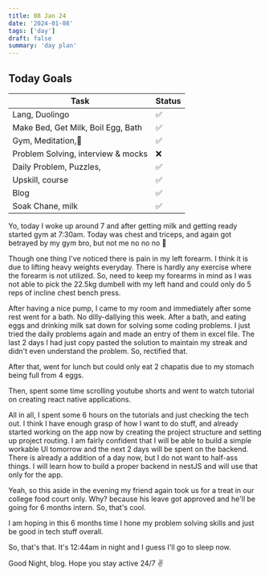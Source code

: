 ```yaml
---
title: 08 Jan 24
date: '2024-01-08'
tags: ['day']
draft: false
summary: 'day plan'
---
```


## Today Goals

| Task                               | Status |
| ---------------------------------- | ------ |
| Lang, Duolingo                     | ✅     |
| Make Bed, Get Milk, Boil Egg, Bath | ✅     |
| Gym, Meditation,🙏                 | ✅     |
| Problem Solving, interview & mocks | ❌     |
| Daily Problem, Puzzles,            | ✅     |
| Upskill, course                    | ✅     |
| Blog                               | ✅     |
| Soak Chane, milk                   | ✅     |

Yo, today I woke up around 7 and after getting milk and getting ready started gym at 7:30am.
Today was chest and triceps, and again got betrayed by my gym bro, but not me no no no 😤

Though one thing I've noticed there is pain in my left forearm. I think it is due to lifting
heavy weights everyday. There is hardly any exercise where the forearm is not utilized.
So, need to keep my forearms in mind as I was not able to pick the 22.5kg dumbell with my left hand
and could only do 5 reps of incline chest bench press.

After having a nice pump, I came to my room and immediately after some rest went for a bath.
No dilly-dallying this week. After a bath, and eating eggs and drinking milk sat down for solving some
coding problems. I just tried the daily problems again and made an entry of them in excel file.
The last 2 days I had just copy pasted the solution to maintain my streak and didn't even understand the problem.
So, rectified that.

After that, went for lunch but could only eat 2 chapatis due to my stomach being full from 4 eggs.

Then, spent some time scrolling youtube shorts and went to watch tutorial on creating react native applications.

All in all, I spent some 6 hours on the tutorials and just checking the tech out. I think I have enough grasp
of how I want to do stuff, and already started working on the app now by creating the project structure and setting
up project routing. I am fairly confident that I will be able to build a simple workable UI tomorrow and the next 2 days
will be spent on the backend.
There is already a addition of a day now, but I do not want to half-ass things. I will learn how to build a proper backend in nestJS
and will use that only for the app.

Yeah, so this aside in the evening my friend again took us for a treat in our college food court only. Why? because his
leave got approved and he'll be going for 6 months intern. So, that's cool.

I am hoping in this 6 months time I hone my problem solving skills and just be good in tech stuff overall.

So, that's that. It's 12:44am in night and I guess I'll go to sleep now.

Good Night, blog. Hope you stay active 24/7 ✌️